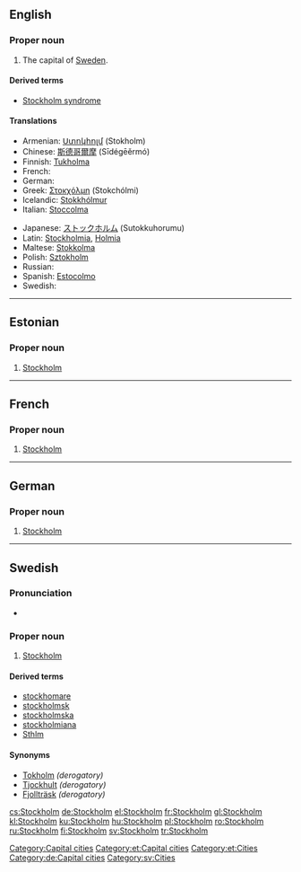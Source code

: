 {{wikipedia}}
==English==

===Proper noun===
{{infl|en|proper noun}}

# The capital of [[Sweden]].

====Derived terms====
* [[Stockholm syndrome]]

====Translations====
{{top}}
* Armenian: [[Ստոկհոլմ]] (Stokholm)
* Chinese: [[斯德哥爾摩]] (Sīdégēěrmó)
* Finnish: [[Tukholma]]
* French: {{l|fr|Stockholm}}
* German: {{l|de|Stockholm}}
* Greek: [[Στοκχόλμη]] (Stokchólmi) {{f}}
* Icelandic: [[Stokkhólmur]] {{m}}
* Italian: [[Stoccolma]] {{f}}
{{mid}}
* Japanese: [[ストックホルム]] (Sutokkuhorumu)
* Latin: [[Stockholmia]], [[Holmia]]
* Maltese: [[Stokkolma]]
* Polish: [[Sztokholm]] {{m}}
* Russian: {{t|ru|Стокгольм|tr=Stokgól’m|m}}
* Spanish: [[Estocolmo]]
* Swedish: {{l|sv|Stockholm}}
{{bottom}}

[[Category:Capital cities]]

----

==Estonian==

===Proper noun===
{{infl|et|proper noun}}

# [[#English|Stockholm]]

[[Category:et:Capital cities]]
[[Category:et:Cities]]

----

==French==

===Proper noun===
{{infl|fr|proper noun}}

# [[#English|Stockholm]]

----

==German==

===Proper noun===
{{infl|de|proper noun|g=g}}

# [[#English|Stockholm]]

[[Category:de:Capital cities]]

----

==Swedish==

===Pronunciation===
* {{audio|Sv-Stockholm.ogg|audio}}

===Proper noun===
{{infl|sv|proper noun}}

# [[#English|Stockholm]]

====Derived terms====
*[[stockhomare]]
*[[stockholmsk]]
*[[stockholmska]]
*[[stockholmiana]]
*[[Sthlm]]

====Synonyms====
*[[Tokholm]] ''(derogatory)''
*[[Tjockhult]] ''(derogatory)''
*[[Fjollträsk]] ''(derogatory)''

[[Category:sv:Cities]]

[[cs:Stockholm]]
[[de:Stockholm]]
[[el:Stockholm]]
[[fr:Stockholm]]
[[gl:Stockholm]]
[[kl:Stockholm]]
[[ku:Stockholm]]
[[hu:Stockholm]]
[[pl:Stockholm]]
[[ro:Stockholm]]
[[ru:Stockholm]]
[[fi:Stockholm]]
[[sv:Stockholm]]
[[tr:Stockholm]]